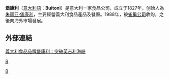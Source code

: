 {{Infobox company
| name = Buitoni
| logo = <!-- 檔案不存在 [[File:Buitoni2.jpg|200px]] ，可從英文維基百科取得 -->
| foundation = 1827年
| founder = 
| location_city =  [[桑塞波尔克罗|桑塞波尔克罗]]
| location_country = [[意大利|意大利]]
| origins = 
| key_people = 
| area_served = 
| industry = [[食品加工|食品加工]]
| products = [[加工食品|加工食品]]
| services =
| revenue = 
| operating_income = 
| net_income = 
| num_employees = 
| parent = [[雀巢|雀巢]]
| company_slogan = 
| homepage = {{URL|http://www.buitoni.it}}
}}
'''堡康利'''（[[意大利語|意大利語]]：'''Buitoni'''）是意大利一家食品公司，成立于1827年，创始人為[[朱丽亚·堡康利|朱丽亚·堡康利]]，主要經營義大利食品產品及餐廳。1988年，被[[雀巢公司|雀巢公司]]收购，之後向海外市場發展。

==外部連結==
[http://www.icinet.com.cn/ReadNews.asp?NewsID=9252 義大利食品品牌堡康利：突破英吉利海峽] {{Wayback|url=http://www.icinet.com.cn/ReadNews.asp?NewsID=9252 |date=20130220110543 }}
{{雀巢}}
{{company-stub}}

[[category:食品公司|B]]
[[Category:義大利食品公司|B]]